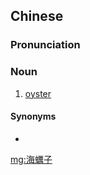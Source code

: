 {{also|海蛎子}}
==Chinese==
{{zh-forms|s=海蛎子|type=21}}

===Pronunciation===
{{zh-pron
|m=hǎilìzi
|cat=n
}}

===Noun===
{{zh-noun}}

# [[oyster]]

====Synonyms====
* {{zh-l|海蠣}}

{{zh-cat|Mollusks}}

[[mg:海蠣子]]